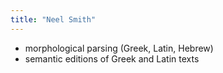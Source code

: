 ```yaml
---
title: "Neel Smith"
---
```




- morphological parsing (Greek, Latin, Hebrew)
- semantic editions of Greek and Latin texts
